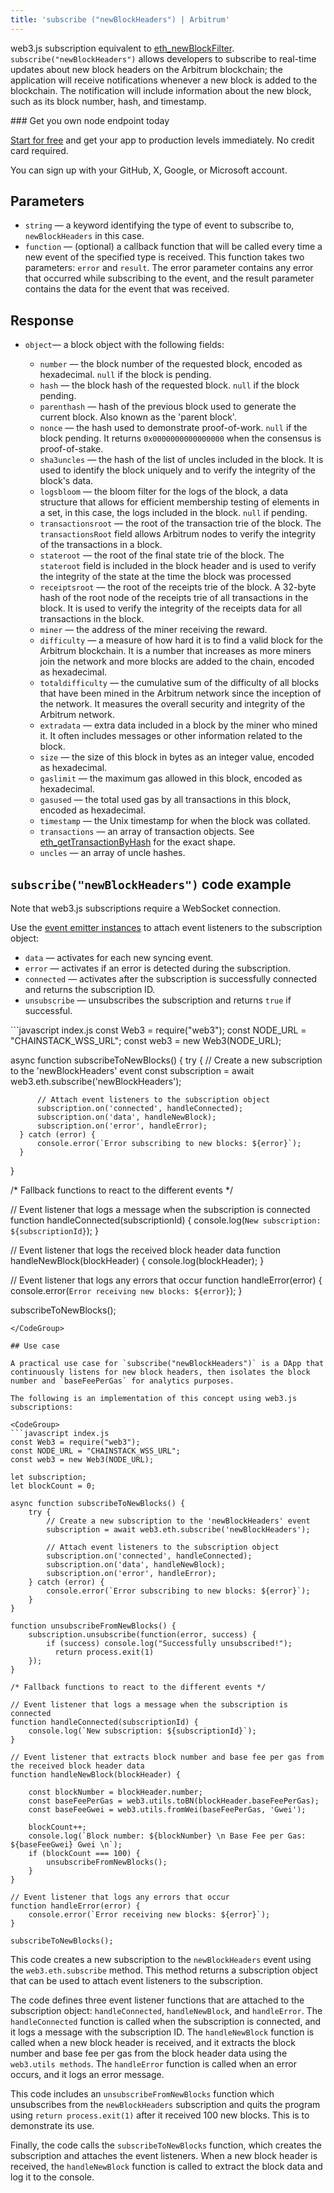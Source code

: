 ```yaml
---
title: 'subscribe ("newBlockHeaders") | Arbitrum'
---
```


web3.js subscription equivalent to [eth\_newBlockFilter](/reference/arbitrum-newblockfilter). `subscribe("newBlockHeaders")` allows developers to subscribe to real-time updates about new block headers on the Arbitrum blockchain; the application will receive notifications whenever a new block is added to the blockchain. The notification will include information about the new block, such as its block number, hash, and timestamp.

<Check>
  ### Get you own node endpoint today

  [Start for free](https://console.chainstack.com/) and get your app to production levels immediately. No credit card required.

  You can sign up with your GitHub, X, Google, or Microsoft account.
</Check>

## Parameters

* `string` — a keyword identifying the type of event to subscribe to, `newBlockHeaders` in this case.
* `function` — (optional) a callback function that will be called every time a new event of the specified type is received. This function takes two parameters: `error` and `result`. The error parameter contains any error that occurred while subscribing to the event, and the result parameter contains the data for the event that was received.

## Response

* `object`— a block object with the following fields:

  * `number` — the block number of the requested block, encoded as hexadecimal. `null` if the block is pending.
  * `hash` — the block hash of the requested block. `null` if the block pending.
  * `parenthash` — hash of the previous block used to generate the current block. Also known as the 'parent block'.
  * `nonce` — the hash used to demonstrate proof-of-work. `null` if the block pending. It returns `0x0000000000000000` when the consensus is proof-of-stake.
  * `sha3uncles` — the hash of the list of uncles included in the block. It is used to identify the block uniquely and to verify the integrity of the block's data.
  * `logsbloom` — the bloom filter for the logs of the block, a data structure that allows for efficient membership testing of elements in a set, in this case, the logs included in the block. `null` if pending.
  * `transactionsroot` — the root of the transaction trie of the block. The `transactionsRoot` field allows Arbitrum nodes to verify the integrity of the transactions in a block.
  * `stateroot` — the root of the final state trie of the block. The `stateroot` field is included in the block header and is used to verify the integrity of the state at the time the block was processed
  * `receiptsroot` — the root of the receipts trie of the block. A 32-byte hash of the root node of the receipts trie of all transactions in the block. It is used to verify the integrity of the receipts data for all transactions in the block.
  * `miner` — the address of the miner receiving the reward.
  * `difficulty` — a measure of how hard it is to find a valid block for the Arbitrum blockchain. It is a number that increases as more miners join the network and more blocks are added to the chain, encoded as hexadecimal.
  * `totaldifficulty` — the cumulative sum of the difficulty of all blocks that have been mined in the Arbitrum network since the inception of the network. It measures the overall security and integrity of the Arbitrum network.
  * `extradata` — extra data included in a block by the miner who mined it. It often includes messages or other information related to the block.
  * `size` — the size of this block in bytes as an integer value, encoded as hexadecimal.
  * `gaslimit` — the maximum gas allowed in this block, encoded as hexadecimal.
  * `gasused` — the total used gas by all transactions in this block, encoded as hexadecimal.
  * `timestamp` — the Unix timestamp for when the block was collated.
  * `transactions` — an array of transaction objects. See [eth\_getTransactionByHash](/reference/arbitrum-gettransactionbyhash) for the exact shape.
  * `uncles` — an array of uncle hashes.

## `subscribe("newBlockHeaders")` code example

<Info>
  Note that web3.js subscriptions require a WebSocket connection.
</Info>

Use the [event emitter instances](https://web3js.readthedocs.io/en/v1.2.11/web3-eth-subscribe.html#eth-subscription-return) to attach event listeners to the subscription object:

* `data` — activates for each new syncing event.
* `error` — activates if an error is detected during the subscription.
* `connected` — activates after the subscription is successfully connected and returns the subscription ID.
* `unsubscribe` — unsubscribes the subscription and returns `true` if successful.

<CodeGroup>
  ```javascript index.js
  const Web3 = require("web3");
  const NODE_URL = "CHAINSTACK_WSS_URL";
  const web3 = new Web3(NODE_URL);

  async function subscribeToNewBlocks() {
      try {
          // Create a new subscription to the 'newBlockHeaders' event
          const subscription = await web3.eth.subscribe('newBlockHeaders');

          // Attach event listeners to the subscription object
          subscription.on('connected', handleConnected);
          subscription.on('data', handleNewBlock);
          subscription.on('error', handleError);
      } catch (error) {
          console.error(`Error subscribing to new blocks: ${error}`);
      }
  }

  /* Fallback functions to react to the different events */

  // Event listener that logs a message when the subscription is connected
  function handleConnected(subscriptionId) {
      console.log(`New subscription: ${subscriptionId}`);
  }

  // Event listener that logs the received block header data
  function handleNewBlock(blockHeader) {
      console.log(blockHeader);
  }

  // Event listener that logs any errors that occur
  function handleError(error) {
      console.error(`Error receiving new blocks: ${error}`);
  }

  subscribeToNewBlocks();
  ```
</CodeGroup>

## Use case

A practical use case for `subscribe("newBlockHeaders")` is a DApp that continuously listens for new block headers, then isolates the block number and `baseFeePerGas` for analytics purposes.

The following is an implementation of this concept using web3.js subscriptions:

<CodeGroup>
  ```javascript index.js
  const Web3 = require("web3");
  const NODE_URL = "CHAINSTACK_WSS_URL";
  const web3 = new Web3(NODE_URL);

  let subscription;
  let blockCount = 0;

  async function subscribeToNewBlocks() {
      try {
          // Create a new subscription to the 'newBlockHeaders' event
          subscription = await web3.eth.subscribe('newBlockHeaders');

          // Attach event listeners to the subscription object
          subscription.on('connected', handleConnected);
          subscription.on('data', handleNewBlock);
          subscription.on('error', handleError);
      } catch (error) {
          console.error(`Error subscribing to new blocks: ${error}`);
      }
  }

  function unsubscribeFromNewBlocks() {
      subscription.unsubscribe(function(error, success) {
          if (success) console.log("Successfully unsubscribed!");
        	return process.exit(1)
      });
  }

  /* Fallback functions to react to the different events */

  // Event listener that logs a message when the subscription is connected
  function handleConnected(subscriptionId) {
      console.log(`New subscription: ${subscriptionId}`);
  }

  // Event listener that extracts block number and base fee per gas from the received block header data
  function handleNewBlock(blockHeader) {

      const blockNumber = blockHeader.number;
      const baseFeePerGas = web3.utils.toBN(blockHeader.baseFeePerGas);
      const baseFeeGwei = web3.utils.fromWei(baseFeePerGas, 'Gwei');

      blockCount++;
      console.log(`Block number: ${blockNumber} \n Base Fee per Gas: ${baseFeeGwei} Gwei \n`);
      if (blockCount === 100) {
          unsubscribeFromNewBlocks();
      }
  }

  // Event listener that logs any errors that occur
  function handleError(error) {
      console.error(`Error receiving new blocks: ${error}`);
  }

  subscribeToNewBlocks();
  ```
</CodeGroup>

This code creates a new subscription to the `newBlockHeaders` event using the `web3.eth.subscribe` method. This method returns a subscription object that can be used to attach event listeners to the subscription.

The code defines three event listener functions that are attached to the subscription object: `handleConnected`, `handleNewBlock`, and `handleError`. The `handleConnected` function is called when the subscription is connected, and it logs a message with the subscription ID. The `handleNewBlock` function is called when a new block header is received, and it extracts the block number and base fee per gas from the block header data using the `web3.utils methods`. The `handleError` function is called when an error occurs, and it logs an error message.

This code includes an `unsubscribeFromNewBlocks` function which unsubscribes from the `newBlockHeaders` subscription and quits the program using `return process.exit(1)` after it received 100 new blocks. This is to demonstrate its use.

Finally, the code calls the `subscribeToNewBlocks` function, which creates the subscription and attaches the event listeners. When a new block header is received, the `handleNewBlock` function is called to extract the block data and log it to the console.
